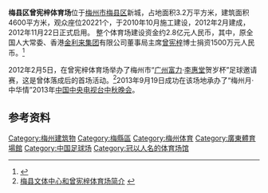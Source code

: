 {{Infobox Stadium
|stadium_name = 梅县区曾宪梓体育场
|nickname = 
|image = 
|fullname = 
|location = {{CHN}}[[广东省|广东省]][[梅州市|梅州市]][[梅县区|梅县区]]府前大道
|built = 2010年12月
|opened = 2012年11月22日
|renovated = 
|closed = 
|demolished = 
|owner = 
|operator = 
|surface = [[草地|草地]]
|construction_cost = 
|architect = 
|tenants = [[广东华南虎足球俱乐部|广东华南虎足球俱乐部]]（2013-）<br>[[梅州客家足球俱乐部|梅州客家足球俱乐部]]（2013）
|seating_capacity = 20,221
|events = 
|}}

'''梅县区曾宪梓体育场'''位于[[梅州市|梅州市]][[梅县区|梅县区]]新城，占地面积3.2万平方米，建筑面积4600平方米，观众座位20221个，于2010年10月施工建设，2012年2月建成，2012年11月22日正式启用。
整个体育场建设资金约2.8亿元人民币，其中，原全国人大常委、香港[[金利来集团|金利来集团]]有限公司董事局主席[[曾宪梓|曾宪梓]]博士捐资1500万元人民币。<ref>{{Cite web |url=http://www.chinanews.com/df/2012/11-23/4351196.shtml |title=曾宪梓捐1500万助建 广东梅县曾宪梓体育场启用 |accessdate=2014-04-10 |archive-date=2014-04-13 |archive-url=https://web.archive.org/web/20140413123638/http://www.chinanews.com/df/2012/11-23/4351196.shtml |dead-url=no }}</ref>

2012年2月5日，在曾宪梓体育场举办了梅州市“[[广州富力|广州富力]]·[[李惠堂|李惠堂]]贺岁杯”足球邀请赛，这是曾体落成后的首场活动。<ref>[http://www.gdmxzjj.gov.cn/news/zdgc/2012926/12926144456330.html 梅县文体中心和曾宪梓体育场简介] {{Wayback|url=http://www.gdmxzjj.gov.cn/news/zdgc/2012926/12926144456330.html |date=20140413123447 }}</ref>2013年9月19日成功在该场地承办了“梅州月·中华情”2013年[[中央广播电视总台中秋晚会|中国中央电视台中秋晚会]]。

== 参考资料 ==
{{reflist}}

{{Gymnasium-stub}}

[[Category:梅州建筑物|Category:梅州建筑物]]
[[Category:梅縣區|Category:梅縣區]]
[[Category:梅州体育|Category:梅州体育]]
[[Category:廣東體育場館|Category:廣東體育場館]]
[[Category:中国足球场|Category:中国足球场]]
[[Category:冠以人名的体育场馆|Category:冠以人名的体育场馆]]